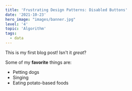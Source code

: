 ```yaml
---
title: 'Frustrating Design Patterns: Disabled Buttons'
date: '2021-10-23'
hero_image: "images/banner.jpg"
level: '4'
topic: 'Algorithm'
tags:
  - data
---
```


This is my first blog post! Isn't it _great_?

Some of my **favorite** things are:

- Petting dogs
- Singing
- Eating potato-based foods
